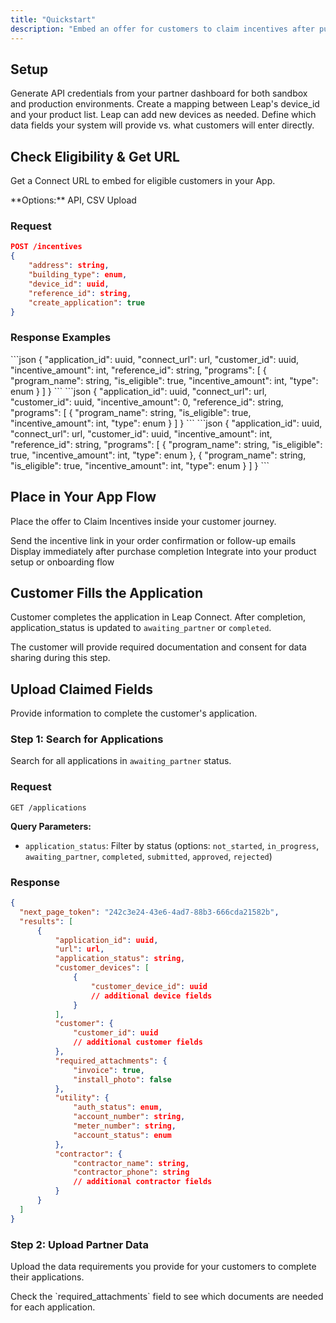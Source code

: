 ```yaml
---
title: "Quickstart"
description: "Embed an offer for customers to claim incentives after purchase and installation"
---
```


## Setup

<Steps>
<Step title="Create your API Key">
  Generate API credentials from your partner dashboard for both sandbox and production environments.
</Step>

<Step title="Map devices to your system">
  Create a mapping between Leap's device_id and your product list. Leap can add new devices as needed.
</Step>

<Step title="Set up Claimed Fields (Optional)">
  Define which data fields your system will provide vs. what customers will enter directly.
</Step>
</Steps>

## Check Eligibility & Get URL

Get a Connect URL to embed for eligible customers in your App.

<Info>
  **Options:** API, CSV Upload
</Info>

### Request

```json
POST /incentives
{
    "address": string,
    "building_type": enum,
    "device_id": uuid,
    "reference_id": string,
    "create_application": true
}
```

### Response Examples

<AccordionGroup>
<Accordion title="Eligible Customer">
```json
{
    "application_id": uuid,
    "connect_url": url,
    "customer_id": uuid,
    "incentive_amount": int,
    "reference_id": string,
    "programs": [
      {
        "program_name": string,
        "is_eligible": true,
        "incentive_amount": int,
        "type": enum
      }
    ]
}
```
</Accordion>

<Accordion title="Ineligible Customer">
```json
{
    "application_id": uuid,
    "connect_url": url,
    "customer_id": uuid,
    "incentive_amount": 0,
    "reference_id": string,
    "programs": [
      {
        "program_name": string,
        "is_eligible": true,
        "incentive_amount": int,
        "type": enum
      }
    ]
}
```
</Accordion>

<Accordion title="Multiple Programs">
```json
{
    "application_id": uuid,
    "connect_url": url,
    "customer_id": uuid,
    "incentive_amount": int,
    "reference_id": string,
    "programs": [
      {
        "program_name": string,
        "is_eligible": true,
        "incentive_amount": int,
        "type": enum
      },
      {
        "program_name": string,
        "is_eligible": true,
        "incentive_amount": int,
        "type": enum
      }
    ]
}
```
</Accordion>
</AccordionGroup>

## Place in Your App Flow

Place the offer to Claim Incentives inside your customer journey.

<CardGroup cols={3}>
<Card title="Post Purchase Email" icon="envelope">
  Send the incentive link in your order confirmation or follow-up emails
</Card>

<Card title="Order Confirmation" icon="check-circle">
  Display immediately after purchase completion
</Card>

<Card title="App Setup" icon="mobile">
  Integrate into your product setup or onboarding flow
</Card>
</CardGroup>

## Customer Fills the Application

Customer completes the application in Leap Connect. After completion, application_status is updated to `awaiting_partner` or `completed`.

<Note>
  The customer will provide required documentation and consent for data sharing during this step.
</Note>

## Upload Claimed Fields

Provide information to complete the customer's application.

### Step 1: Search for Applications

Search for all applications in `awaiting_partner` status.

### Request

```http
GET /applications
```

**Query Parameters:**
- `application_status`: Filter by status (options: `not_started`, `in_progress`, `awaiting_partner`, `completed`, `submitted`, `approved`, `rejected`)

### Response

```json
{
  "next_page_token": "242c3e24-43e6-4ad7-88b3-666cda21582b",
  "results": [
      {
          "application_id": uuid,
          "url": url,
          "application_status": string,
          "customer_devices": [
              {
                  "customer_device_id": uuid
                  // additional device fields
              }
          ],
          "customer": {
              "customer_id": uuid
              // additional customer fields
          },
          "required_attachments": {
              "invoice": true,
              "install_photo": false
          },
          "utility": {
              "auth_status": enum,
              "account_number": string,
              "meter_number": string,
              "account_status": enum
          },
          "contractor": {
              "contractor_name": string,
              "contractor_phone": string
              // additional contractor fields
          }
      }
  ]
}
```

### Step 2: Upload Partner Data

Upload the data requirements you provide for your customers to complete their applications.

<Tip>
  Check the `required_attachments` field to see which documents are needed for each application.
</Tip>